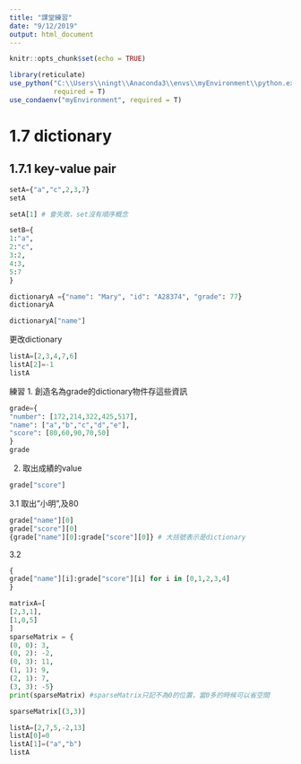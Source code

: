 ```yaml
---
title: "課堂練習"
date: "9/12/2019"
output: html_document
---
```


```r
knitr::opts_chunk$set(echo = TRUE)

library(reticulate)
use_python("C:\\Users\\ningt\\Anaconda3\\envs\\myEnvironment\\python.exe",
           required = T)
use_condaenv("myEnvironment", required = T)
```

# 1.7 dictionary
## 1.7.1 key-value pair
```python
setA={"a","c",2,3,7}
setA
```

```python
setA[1] # 會失敗，set沒有順序概念
```

```python
setB={
1:"a",
2:"c",
3:2,
4:3,
5:7
}
```

```python
dictionaryA ={"name": "Mary", "id": "A28374", "grade": 77}
dictionaryA
```

```python
dictionaryA["name"]
```
更改dictionary
```python
listA=[2,3,4,7,6]
listA[2]=-1
listA
```

練習
1. 創造名為grade的dictionary物件存這些資訊
```python
grade={
"number": [172,214,322,425,517],
"name": ["a","b","c","d","e"],
"score": [80,60,90,70,50]
}
grade
```

2. 取出成績的value
```python
grade["score"]
```

3.1 取出"小明",及80
```python
grade["name"][0]
grade["score"][0]
{grade["name"][0]:grade["score"][0]} # 大括號表示是dictionary
```

3.2
```python
{
grade["name"][i]:grade["score"][i] for i in [0,1,2,3,4]
}
```

```python
matrixA=[
[2,3,1],
[1,0,5]
]
sparseMatrix = {
(0, 0): 3, 
(0, 2): -2, 
(0, 3): 11,
(1, 1): 9, 
(2, 1): 7, 
(3, 3): -5}
print(sparseMatrix) #sparseMatrix只記不為0的位置，當0多的時候可以省空間
```

```python
sparseMatrix[(3,3)]
```



```python
listA=[2,7,5,-2,13]
listA[0]=0
listA[1]=("a","b")
listA
```

